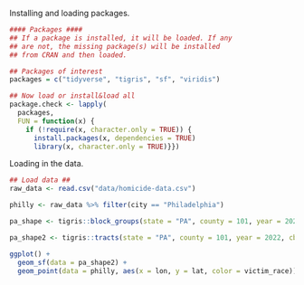 

Installing and loading packages.
```r
#### Packages ####
## If a package is installed, it will be loaded. If any 
## are not, the missing package(s) will be installed 
## from CRAN and then loaded.

## Packages of interest
packages = c("tidyverse", "tigris", "sf", "viridis")

## Now load or install&load all
package.check <- lapply(
  packages,
  FUN = function(x) {
    if (!require(x, character.only = TRUE)) {
      install.packages(x, dependencies = TRUE)
      library(x, character.only = TRUE)}})
```


Loading in the data.
```r
## Load data ##
raw_data <- read.csv("data/homicide-data.csv")

philly <- raw_data %>% filter(city == "Philadelphia")

pa_shape <- tigris::block_groups(state = "PA", county = 101, year = 2022, cb = F, class = "sf")

pa_shape2 <- tigris::tracts(state = "PA", county = 101, year = 2022, cb = F, class = "sf")
```



```r
ggplot() + 
  geom_sf(data = pa_shape2) + 
  geom_point(data = philly, aes(x = lon, y = lat, color = victim_race))



```








